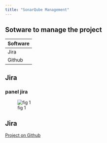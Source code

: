 ```yaml
---
title: "SonarQube Management"
---
```


## Sotware to manage the project

|Software|
|:-      |
|Jira    |
|Github  |


## Jira

:::{.callout-note  collapse="false" }

### panel jira

![fig 1](images/jira1.PNG)
:::


## Jira

[Project on Github](https://github.com/rarmerosoft/sonarqubecifolavioleta)